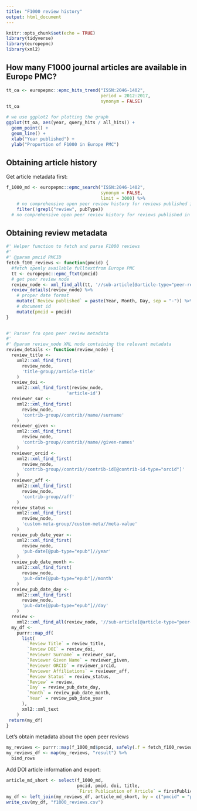 ```yaml
---
title: "F1000 review history"
output: html_document
---
```


```r
knitr::opts_chunk$set(echo = TRUE)
library(tidyverse)
library(europepmc)
library(xml2)
```

## How many F1000 journal articles are available in Europe PMC?

```r
tt_oa <- europepmc::epmc_hits_trend("ISSN:2046-1402", 
                                    period = 2012:2017, 
                                    synonym = FALSE)
tt_oa
```

```r
# we use ggplot2 for plotting the graph
ggplot(tt_oa, aes(year, query_hits / all_hits)) + 
  geom_point() + 
  geom_line() +
  xlab("Year published") + 
  ylab("Proportion of F1000 in Europe PMC")
```

##  Obtaining article history

Get article metadata first:

```r
f_1000_md <- europepmc::epmc_search("ISSN:2046-1402", 
                                    synonym = FALSE, 
                                    limit = 3000) %>%
    # no comprehensive open peer review history for reviews published in F1000
    filter(!grepl("review", pubType))
  # no comprehensive open peer review history for reviews published in F1000
```

## Obtaining review metadata

```r
#' Helper function to fetch and parse F1000 reviews
#'
#' @param pmcid PMCID
fetch_f100_reviews <- function(pmcid) {
  #fetch openly available fulltextfrom Europe PMC
  tt <- europepmc::epmc_ftxt(pmcid)
  # get peer review node
  review_node <- xml_find_all(tt, '//sub-article[@article-type="peer-review"]//front-stub')
  review_details(review_node) %>%
    # proper date format
    mutate(`Review published` = paste(Year, Month, Day, sep = "-")) %>%
    # document id
    mutate(pmcid = pmcid)
}

                       
#' Parser fro open peer review metadata
#'
#' @param review_node XML node containing the relevant metadata
review_details <- function(review_node) {
  review_title <-
    xml2::xml_find_first(
      review_node,
      'title-group//article-title'
    )
  review_doi <-
    xml2::xml_find_first(review_node,
                       'article-id')
  reviewer_sur <-
    xml2::xml_find_first(
      review_node,
      'contrib-group//contrib//name//surname'
    )
  reviewer_given <-
    xml2::xml_find_first(
      review_node,
      'contrib-group//contrib//name//given-names'
    )
  reviewer_orcid <-
    xml2::xml_find_first(
      review_node,
      'contrib-group//contrib//contrib-id[@contrib-id-type="orcid"]'
    )
  reviewer_aff <-
    xml2::xml_find_first(
      review_node,
      'contrib-group//aff'
    )
  review_status <-
    xml2::xml_find_first(
      review_node,
      'custom-meta-group//custom-meta//meta-value'
    )
  review_pub_date_year <-
    xml2::xml_find_first(
      review_node,
      'pub-date[@pub-type="epub"]//year'
    )
  review_pub_date_month <-
    xml2::xml_find_first(
      review_node,
      'pub-date[@pub-type="epub"]//month'
    )
  review_pub_date_day <-
    xml2::xml_find_first(
      review_node,
      'pub-date[@pub-type="epub"]//day'
    )
  review <-
    xml2::xml_find_all(review_node, '//sub-article[@article-type="peer-review"]//body')
  my_df <-
    purrr::map_df(
      list(
        `Review Title` = review_title,
        `Review DOI` = review_doi,
        `Reviewer Surname` = reviewer_sur,
        `Reviewer Given Name` = reviewer_given,
        `Reviewer ORCID` = reviewer_orcid,
        `Reviewer Affiliations` = reviewer_aff,
        `Review Status` = review_status,
        `Review` = review,
        `Day` = review_pub_date_day,
        `Month` = review_pub_date_month,
        `Year` = review_pub_date_year
      ),
      xml2::xml_text
    )
 return(my_df)
}

```

Let's obtain metadata about the open peer reviews

```r
my_reviews <- purrr::map(f_1000_md$pmcid, safely(.f = fetch_f100_reviews))
my_reviews_df <- map(my_reviews, "result") %>% 
  bind_rows
```

Add DOI article information and export:

```r
article_md_short <- select(f_1000_md, 
                           pmcid, pmid, doi, title, 
                           `First Publication of Article` = firstPublicationDate)
my_df <- left_join(my_reviews_df, article_md_short, by = c("pmcid" = "pmcid"))
write_csv(my_df, "f1000_reviews.csv")
```
